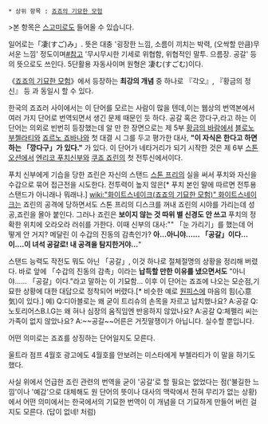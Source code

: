  * 상위 항목 : [[죠죠의 기묘한 모험]]

>본 항목은 [[스고미]]로도 들어올 수 있습니다.

일어로는「凄(すご)み」. 뜻은 대충 '굉장한 느낌, 소름이 끼치는 박력, (오싹할 만큼)무서운 느낌' 정도이며[http://dictionary.goo.ne.jp/leaf/jn2/118127/m0u/ #참고] '무시무시한 기세로 위협함, 위협적인 말투. 으름장. 공갈' 등의 뜻으로도 쓰인다. 5단활용 자동사이며 원형은 凄む(すごむ)이다.

《[[죠죠의 기묘한 모험]]》에서 등장하는 '''최강의 개념''' 중 하나로 『각오』, 『황금의 정신』 등 과 동일시 할 수 있다.

한국의 죠죠러 사이에서는 이 단어를 모르는 사람이 많을 텐데,이는 웹상의 번역본에서 여러 가지 단어로 번역되면서 생긴 문제 때문인 듯 하다. 
공갈 혹은 깡다구,라고 하는 이 단어는 의외로 빈번히 등장했는데 알 만 한 장면으로는 제 5부 [[황금의 바람]]에서 [[블로노 부첼라티]]와 [[죠르노 죠바나]]와 첫 대결 시 그를 두고 평가한 대사, '''"이 자식은 한다고 하면 하는 「깡다구」가 있다."''' 가 있다. 이 단어가 네타거리가 되기 시작한 것은 제 6부 [[스톤 오션]]에서 [[엔리코 푸치]]신부와 [[쿠죠 죠린]]의 첫 전투신에서이다.

푸치 신부에게 기습을 당한 죠린은 자신의 스탠드 [[스톤 프리]]의 실을 써서 푸치와 자신을 수갑으로 묶어 접근전을 시도한다. 전투력이 높지 않은[* 푸치 본인 말에 따르면 전투용 스탠드가 아니래나 뭐래나.] [[wiki:"화이트스네이크(죠죠의 기묘한 모험)" 화이트스네이크]]는 죠린의 공격에 당하면서도 스톤 프리의 디스크를 꺼내 죠린의 시야를 가리는데 성공,죠린을 몰아 붙인다. 그러나 죠린은 '''보이지 않는 것 따위 별 신경도 안 쓰고''' 푸치의 정확한 위치에 오라오라 러쉬를 가한다. 이때 신부의 대사:"" 「눈 가리기」를 했는데 어떻게 안 거지? 메달린 이 수갑의 진동의 감촉인가? '''아...아니야...... 「공갈」이다...이....이 녀석 공갈로! 내 공격을 탐지한거야...'''"

스탠드 능력도 작전도 뭐도 아닌  「공갈」, 이것 하나로 절체절명의 상황을 정리해 버렸다.  바로 앞에 「수갑의 진동의 감촉」이라는 '''납득할 만한 이유를 냈으면서도''' "아니야...... 「공갈」이다."라고 말하는 이 기묘함... 이후 이 단어는 죠죠에 나오는 모순점,기묘한 상황에 대한 대답으로 정착되어 버렸다.[* 비슷한 예로 [[원피스]]에 마음의 힘(心意気)이 있다.]
예)
Q:디아블로는 왜 굳이 트리슈의 손목을 자르고 납치했나요?
A:공갈
Q:노토리어스B.I.G는 왜 혀나 심장의 움직임엔 반응하지 않았나요?
A:공갈
Q:체펠리 씨는 가족이 없지 않았나요?
A:~~공갈~~어른은 거짓말쟁이가 아닙니다. 실수할 뿐입니다.

어떤 의미로는 죠죠를 상징하는 단어일지도 모른다.

울트라 점프 4월호 광고에도 4월호를 안보려는 미스타에게 부첼라티가 이 말을 하기도 했다.

사실 위에서 언급한 죠린 관련의 번역을 굳이 '공갈'로 할 필요는 없었다는 점('불길한 느낌'이나 '예감'으로 대체해도 원 단어의 뜻이나 대사의 맥락에서 전혀 무리가 없는 상황)에서 어떤 의미에서는 한국에서의 기묘한 번역이 이 개념을 더 기묘하게 만들어 버린 걸지도 모른다. (답이 없네! 처럼)
